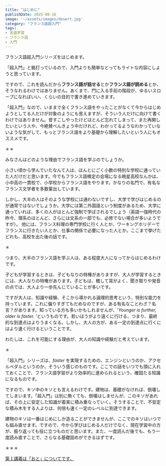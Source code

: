 ```yaml
--- 
title: "はじめに"
publishDate: 2025-08-16 
image: '~/assets/images/desert.jpg'
category: "フランス語超入門"
tags:
- 言語学習
- フランス語
- 入門
---
```


フランス語超入門シリーズをはじめます。

「超入門」と銘打っているので、入門よりも簡単なとってもライトな内容にしようと思っています。

ですので、これを読んだから**フランス語が話せる**とか**フランス語が読める**とか、そうなれるわけではありません。あくまで、門に入る手前の階段が、ゆるいスロープになればいい、くらいの目的で書き進めていきます。

「超入門」なので、いままで全くフランス語をやったことがなくて今からはじめようとしてる人だけが対象のようにも思えますが、そういう人だけに向けて書くわけではありません。昔すこしやったけどほとんど忘れてしまって、また再開したいという人や、今絶賛べんきょう中だけれど、わかってるようなわかっていないような気がして、もっとフランス語をより基礎から理解したいという人にもオススメです。

＊＊

みなさんはどのような理由でフランス語を学ぶのでしょうか。

小さい頃から学んでいたなんて人は、ほんとにごく小数の特別な学校に通っていた人だけだと思います。今でもフランス語検定の会場になる暁星高校なんかは、小中高の一貫校で、小学校からフランス語をやります。かなりの名門で、有名なフランス文学者を多数輩出しています。

しかし、大半の人はそのような学校には通わないですし、大学で学びはじめるのが通常ではないでしょうか。大学には第二外国語という制度があるため、大学に通っていれば、多くの人がほとんど強制で学ばされるでしょう（英語一強時代の昨今、理系のほとんど、さらには文系の一部でも、必修でない場合が多いようですが）。
他には、フランス料理の専門学校に行く人とか、ワーキングホリデーでフランスに行きたい人とか、仕事の関係で必要になった人とか。ここまで挙げたどれも、高校を出た後の話です。

＊

つまり、大半のフランス語を学ぶ人は、ある程度大人になってからはじめるわけです。

子どもが学習するときは、子どもなりの特権がありますが、大人が学習するときには、大人なりの特権があります。子どもは、概して耳がよく、聞き取りや発音の点では、大人より一歩先んじていることが多いです。

ですが大人は、知識や経験、そこから導かれる論理的思考という、特別な能力を持っています。これに偏りすぎてもだめなのですが、ある有名なことわざ？名言？があります。知っている方も多いかもしれませんが、'_Younger is further, older is faster._ 'というものです。若いほうがより遠くに行ける、つまり、最終的な到達点はよりうまくなる。しかし、大人の方が、ある一定の到達点に行くにはより速く行けるということです。

わたしは、これを可能にする理由が、大人の知識や経験だと考えています。

＊

「超入門」シリーズは、_faster_ を実現するための、エンジンというのか、アクセルペダルというのか、そういう感じのものです。ここでの話をいつでも頭に入れておくことで、フランス語学習がより効率的に進められるという、確固たる知識になるものです。

ですので、キソ中のキソとも言えるわけです。建物は、基礎がなければ、倒壊してしまいます。「超入門」は別に無くても、倒壊はしませんが、このキソがあれば、その上に安定した知識が着実に積み重なっていく。そうすることで、不安定な積み木をする人よりは、何倍も速く一定のレベルに到達できます。

建物のキソは一番はじめにしか造ることができませんが、ここでのキソはいつでも組み直せます。ですので、今から学びはじめる人だけでなく、現在学習中の方が、振り返っても役に立つものだと思います。また、一度読んだ後でも、もう一度読み直すことで、さらなる基礎固めができるはずです。

＊＊＊

[第１講義は「おと」についてです。](./superintro1)







